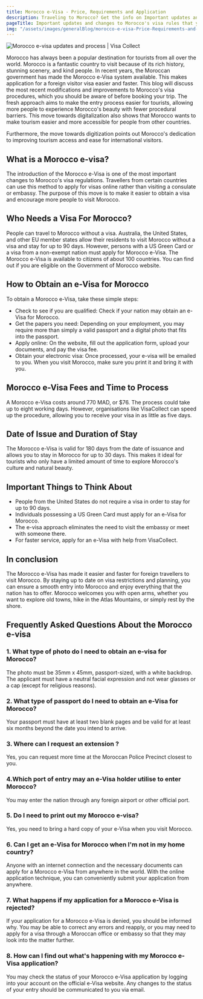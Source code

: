 ```yaml
---
title: Morocco e-Visa - Price, Requirements and Application
description: Traveling to Morocco? Get the info on Important updates and changes to Morocco's visa rules that you should be aware of.
pageTitle: Important updates and changes to Morocco's visa rules that you should be aware of.
img: "/assets/images/generalBlog/morocco-e-visa-Price-Requirements-and-application.webp"
---
```


<BlogContentHero className="mt-0">
    <img
        src="/assets/images/generalBlog/morocco-e-visa-Price-Requirements-and-application.webp"
        alt="Morocco e-visa updates and process | Visa Collect"
    />
</BlogContentHero>

Morocco has always been a popular destination for tourists from all over the world. Morocco is a fantastic country to visit because of its rich history, stunning scenery, and kind people. In recent years, the Moroccan government has made the Morocco e-Visa system available. This makes application for a foreign visitor visa easier and faster. This blog will discuss the most recent modifications and improvements to Morocco's visa procedures, which you should be aware of before booking your trip. The fresh approach aims to make the entry process easier for tourists, allowing more people to experience Morocco's beauty with fewer procedural barriers. This move towards digitalization also shows that Morocco wants to make tourism easier and more accessible for people from other countries.

Furthermore, the move towards digitization points out Morocco's dedication to improving tourism access and ease for international visitors.

## What is a Morocco e-visa?

The introduction of the Morocco e-Visa is one of the most important changes to Morocco's visa regulations. Travellers from certain countries can use this method to apply for visas online rather than visiting a consulate or embassy. The purpose of this move is to make it easier to obtain a visa and encourage more people to visit Morocco.

## Who Needs a Visa For Morocco?

People can travel to Morocco without a visa. Australia, the United States, and other EU member states allow their residents to visit Morocco without a visa and stay for up to 90 days. However, persons with a US Green Card or a visa from a non-exempt nation must <LinkText href="/ma" text="apply for Morocco e-Visa"/> apply for Morocco e-Visa. The Morocco e-Visa is available to citizens of about 100 countries. You can find out if you are eligible on the Government of Morocco website.

## How to Obtain an e-Visa for Morocco

To obtain a Morocco e-Visa, take these simple steps:

-   Check to see if you are qualified: Check if your nation may obtain an e-Visa for Morocco.
-   Get the papers you need: Depending on your employment, you may require more than simply a valid passport and a digital photo that fits into the passport.
-   Apply online: On the website, fill out the application form, upload your documents, and pay the visa fee.
-   Obtain your electronic visa: Once processed, your e-visa will be emailed to you. When you visit Morocco, make sure you print it and bring it with you.

## Morocco e-Visa Fees and Time to Process

A Morocco e-Visa costs around 770 MAD, or $76. The process could take up to eight working days. However, organisations like VisaCollect can speed up the procedure, allowing you to receive your visa in as little as five days.

## Date of Issue and Duration of Stay

The Morocco e-Visa is valid for 180 days from the date of issuance and allows you to stay in Morocco for up to 30 days. This makes it ideal for tourists who only have a limited amount of time to explore Morocco's culture and natural beauty.

## Important Things to Think About

-   People from the United States do not require a visa in order to stay for up to 90 days.
-   Individuals possessing a US Green Card must apply for an e-Visa for Morocco.
-   The e-visa approach eliminates the need to visit the embassy or meet with someone there.
-   For faster service, apply for an e-Visa with help from VisaCollect.

## In conclusion

The Morocco e-Visa has made it easier and faster for foreign travellers to visit Morocco. By staying up to date on visa restrictions and planning, you can ensure a smooth entry into Morocco and enjoy everything that the nation has to offer. Morocco welcomes you with open arms, whether you want to explore old towns, hike in the Atlas Mountains, or simply rest by the shore.

## Frequently Asked Questions About the Morocco e-visa

### 1. What type of photo do I need to obtain an e-visa for Morocco?

The photo must be 35mm x 45mm, passport-sized, with a white backdrop. The applicant must have a neutral facial expression and not wear glasses or a cap (except for religious reasons).

### 2. What type of passport do I need to obtain an e-Visa for Morocco?

Your passport must have at least two blank pages and be valid for at least six months beyond the date you intend to arrive.

### 3. Where can I request an extension ?

Yes, you can request more time at the Moroccan Police Precinct closest to you.

### 4.Which port of entry may an e-Visa holder utilise to enter Morocco?

You may enter the nation through any foreign airport or other official port.

### 5. Do I need to print out my Morocco e-visa?

Yes, you need to bring a hard copy of your e-Visa when you visit Morocco.

### 6. Can I get an e-Visa for Morocco when I'm not in my home country?

Anyone with an internet connection and the necessary documents can apply for a Morocco e-Visa from anywhere in the world. With the online application technique, you can conveniently submit your application from anywhere.

### 7. What happens if my application for a Morocco e-Visa is rejected?

If your application for a Morocco e-Visa is denied, you should be informed why. You may be able to correct any errors and reapply, or you may need to apply for a visa through a Moroccan office or embassy so that they may look into the matter further.

### 8. How can I find out what's happening with my Morocco e-Visa application?

You may check the status of your Morocco e-Visa application by logging into your account on the official e-Visa website. Any changes to the status of your entry should be communicated to you via email.
